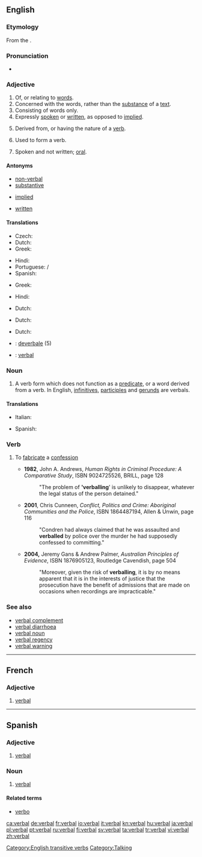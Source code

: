 {{wikipedia|dab=verbal}}
==English==

===Etymology===
From the {{LL.}} {{term|verbalis||'belonging to a [[word]]|lang=la}}.

===Pronunciation===
* {{audio|en-us-verbal.ogg|Audio (US)}}
*: {{rhymes|ɜː(r)bəl}}

===Adjective===
{{en-adj|-}}

# Of, or relating to [[word]]s.
# Concerned with the words, rather than the [[substance]] of a [[text]].
# Consisting of words only.
# Expressly [[spoken]] or [[written]], as opposed to [[implied]].
# {{grammar}} Derived from, or having the nature of a [[verb]].
# {{grammar}} Used to form a verb.
# Spoken and not written; [[oral]].

====Antonyms====
* [[non-verbal]]
* [[substantive]]
* {{sense|expressly stated}} [[implied]]
* {{sense|oral}} [[written]]

====Translations====
{{trans-top|of, or relating to words}}
* Czech: {{t-|cs|slovní|m}}
* Dutch: {{t+|nl|verbaal}}
* Greek: {{t|el|λεκτικός|tr=lektikós|sc=Grek}}
{{trans-mid}}
* Hindi: {{t-|hi|शाब्दिक|tr=śābdik|sc=Deva|xs=Hindi}}
* Portuguese: {{t+|pt|verbal|m}}/{{f}}
* Spanish: {{t-|es|verbal}}
{{trans-bottom}}
{{trans-top|concerned with the words}}
* Greek: {{t|el|λεκτικός|tr=lektikós|sc=Grek}}
{{trans-mid}}
* Hindi: {{t-|hi|शाब्दिक|tr=śābdik|sc=Deva|xs=Hindi}}
{{trans-bottom}}
{{trans-top|consisting of words only}}
{{trans-mid}}
{{trans-bottom}}
{{trans-top|expressly spoken or written, as opposed to implied}}
* Dutch: {{t-|nl|letterlijk}}
{{trans-mid}}
{{trans-bottom}}
{{trans-top|derived from, or having the nature of a verb.}}
* Dutch: {{t|nl|werkwoordelijk}}
{{trans-mid}}
{{trans-bottom}}
{{trans-top|used to form a verb}}
{{trans-mid}}
{{trans-bottom}}
{{trans-top|spoken and not written; oral}}
* Dutch: {{t+|nl|mondeling}}
{{trans-mid}}
{{trans-bottom}}
{{checktrans-top}}
* {{ttbc|Italian}}: [[deverbale]] (5)
* {{ttbc|Novial}}: [[verbal]]
{{trans-bottom}}

===Noun===
{{en-noun}}

# {{grammar}} A verb form which does not function as a [[predicate]], or a word derived from a verb. In English, [[infinitive]]s, [[participle]]s and [[gerund]]s are verbals.

====Translations====
{{trans-top|grammar}}
* Italian: {{t+|it|deverbale|m}}
{{trans-mid}}
* Spanish: {{t-|es|verbal|m}}
{{trans-bottom}}

===Verb===
{{en-verb|verbals|verballing|verballed}}

# {{context|transitive|British|Australia}} To [[fabricate]] a [[confession]]
#* '''1982''', John A. Andrews, ''Human Rights in Criminal Procedure: A Comparative Study'', ISBN 9024725526, BRILL, page 128
#*: "The problem of ''''verballing'''' is unlikely to disappear, whatever the legal status of the person detained."
#* '''2001''', Chris Cunneen, ''Conflict, Politics and Crime: Aboriginal Communities and the Police'', ISBN 1864487194, Allen & Unwin, page 116
#*: "Condren had always claimed that he was assaulted and '''verballed''' by police over the murder he had supposedly confessed to committing."
#* '''2004,''' Jeremy Gans & Andrew Palmer, ''Australian Principles of Evidence'', ISBN 1876905123, Routledge Cavendish, page 504
#*: "Moreover, given the risk of '''verballing''', it is by no means apparent that it is in the interests of justice that the prosecution have the benefit of admissions that are made on occasions when recordings are impracticable."

===See also===
* [[verbal complement]]
* [[verbal diarrhoea]]
* [[verbal noun]]
* [[verbal regency]]
* [[verbal warning]]

[[Category:English transitive verbs]]
[[Category:Talking]]

----

==French==

===Adjective===
{{fr-adj-al|verb|vɛʁ.b}}

# [[#English|verbal]]

----

==Spanish==

===Adjective===
{{es-adj|pl=verbales}}

# [[#English|verbal]]

===Noun===
{{es-noun-mf|pl=verbales}}

# {{grammar|lang=es}} [[#English|verbal]]

====Related terms====
* [[verbo]]

[[ca:verbal]]
[[de:verbal]]
[[fr:verbal]]
[[io:verbal]]
[[it:verbal]]
[[kn:verbal]]
[[hu:verbal]]
[[ja:verbal]]
[[pl:verbal]]
[[pt:verbal]]
[[ru:verbal]]
[[fi:verbal]]
[[sv:verbal]]
[[ta:verbal]]
[[tr:verbal]]
[[vi:verbal]]
[[zh:verbal]]